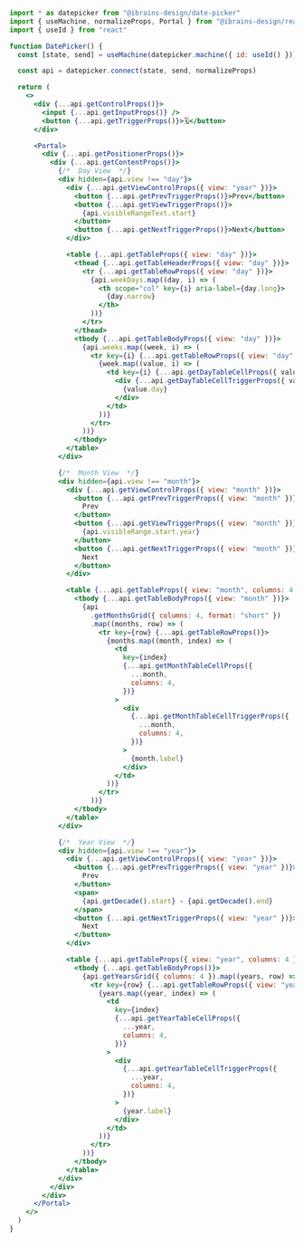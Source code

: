 ```jsx
import * as datepicker from "@ibrains-design/date-picker"
import { useMachine, normalizeProps, Portal } from "@ibrains-design/react"
import { useId } from "react"

function DatePicker() {
  const [state, send] = useMachine(datepicker.machine({ id: useId() }))

  const api = datepicker.connect(state, send, normalizeProps)

  return (
    <>
      <div {...api.getControlProps()}>
        <input {...api.getInputProps()} />
        <button {...api.getTriggerProps()}>🗓</button>
      </div>

      <Portal>
        <div {...api.getPositionerProps()}>
          <div {...api.getContentProps()}>
            {/*  Day View  */}
            <div hidden={api.view !== "day"}>
              <div {...api.getViewControlProps({ view: "year" })}>
                <button {...api.getPrevTriggerProps()}>Prev</button>
                <button {...api.getViewTriggerProps()}>
                  {api.visibleRangeText.start}
                </button>
                <button {...api.getNextTriggerProps()}>Next</button>
              </div>

              <table {...api.getTableProps({ view: "day" })}>
                <thead {...api.getTableHeaderProps({ view: "day" })}>
                  <tr {...api.getTableRowProps({ view: "day" })}>
                    {api.weekDays.map((day, i) => (
                      <th scope="col" key={i} aria-label={day.long}>
                        {day.narrow}
                      </th>
                    ))}
                  </tr>
                </thead>
                <tbody {...api.getTableBodyProps({ view: "day" })}>
                  {api.weeks.map((week, i) => (
                    <tr key={i} {...api.getTableRowProps({ view: "day" })}>
                      {week.map((value, i) => (
                        <td key={i} {...api.getDayTableCellProps({ value })}>
                          <div {...api.getDayTableCellTriggerProps({ value })}>
                            {value.day}
                          </div>
                        </td>
                      ))}
                    </tr>
                  ))}
                </tbody>
              </table>
            </div>

            {/*  Month View  */}
            <div hidden={api.view !== "month"}>
              <div {...api.getViewControlProps({ view: "month" })}>
                <button {...api.getPrevTriggerProps({ view: "month" })}>
                  Prev
                </button>
                <button {...api.getViewTriggerProps({ view: "month" })}>
                  {api.visibleRange.start.year}
                </button>
                <button {...api.getNextTriggerProps({ view: "month" })}>
                  Next
                </button>
              </div>

              <table {...api.getTableProps({ view: "month", columns: 4 })}>
                <tbody {...api.getTableBodyProps({ view: "month" })}>
                  {api
                    .getMonthsGrid({ columns: 4, format: "short" })
                    .map((months, row) => (
                      <tr key={row} {...api.getTableRowProps()}>
                        {months.map((month, index) => (
                          <td
                            key={index}
                            {...api.getMonthTableCellProps({
                              ...month,
                              columns: 4,
                            })}
                          >
                            <div
                              {...api.getMonthTableCellTriggerProps({
                                ...month,
                                columns: 4,
                              })}
                            >
                              {month.label}
                            </div>
                          </td>
                        ))}
                      </tr>
                    ))}
                </tbody>
              </table>
            </div>

            {/*  Year View  */}
            <div hidden={api.view !== "year"}>
              <div {...api.getViewControlProps({ view: "year" })}>
                <button {...api.getPrevTriggerProps({ view: "year" })}>
                  Prev
                </button>
                <span>
                  {api.getDecade().start} - {api.getDecade().end}
                </span>
                <button {...api.getNextTriggerProps({ view: "year" })}>
                  Next
                </button>
              </div>

              <table {...api.getTableProps({ view: "year", columns: 4 })}>
                <tbody {...api.getTableBodyProps()}>
                  {api.getYearsGrid({ columns: 4 }).map((years, row) => (
                    <tr key={row} {...api.getTableRowProps({ view: "year" })}>
                      {years.map((year, index) => (
                        <td
                          key={index}
                          {...api.getYearTableCellProps({
                            ...year,
                            columns: 4,
                          })}
                        >
                          <div
                            {...api.getYearTableCellTriggerProps({
                              ...year,
                              columns: 4,
                            })}
                          >
                            {year.label}
                          </div>
                        </td>
                      ))}
                    </tr>
                  ))}
                </tbody>
              </table>
            </div>
          </div>
        </div>
      </Portal>
    </>
  )
}
```
